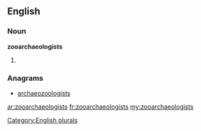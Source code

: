 ==English==

===Noun===
'''zooarchaeologists'''

# {{plural of|[[zooarchaeologist]]}}

===Anagrams===
* [[archaeozoologists#English|archaeozoologists]]

[[Category:English plurals]]

[[ar:zooarchaeologists]]
[[fr:zooarchaeologists]]
[[my:zooarchaeologists]]